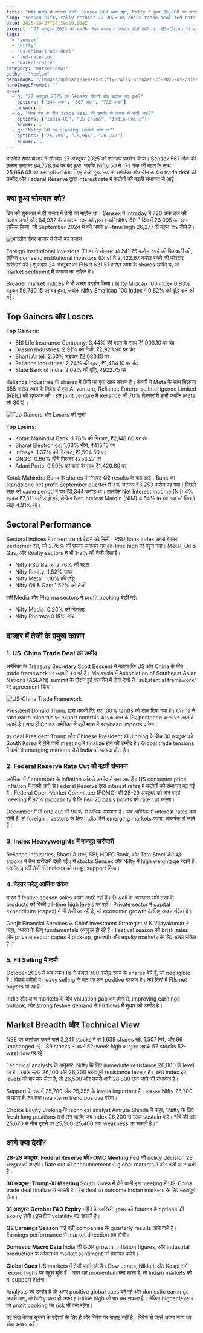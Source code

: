 ```yaml
---
title: "शेयर बाजार में जोरदार तेजी: Sensex 567 अंक चढ़ा, Nifty ने छुआ 26,000 का स्तर"
slug: "sensex-nifty-rally-october-27-2025-us-china-trade-deal-fed-rate-cut"
date: 2025-10-27T14:39:00.000Z
excerpt: "27 अक्टूबर 2025 को भारतीय शेयर बाजार में जोरदार तेजी देखी गई। US-China trade deal की उम्मीद और Fed rate cut की संभावना से Sensex 567 अंक और Nifty 171 अंक चढ़े। जानें क्या रहे प्रमुख कारण और कौन से stocks रहे top gainers।"
tags:
  - "sensex"
  - "nifty"
  - "us-china-trade-deal"
  - "fed-rate-cut"
  - "market-rally"
category: "market-news"
author: "Neelam"
heroImage: "/images/uploads/sensex-nifty-rally-october-27-2025-us-china-trade-deal-fed-rate-cut/hero-image.jpg"
heroImagePrompt: ""
quiz:
  - q: "27 अक्टूबर 2025 को Sensex कितने अंक बढ़कर बंद हुआ?"
    options: ["344 अंक", "567 अंक", "720 अंक"]
    answer: 1
  - q: "किस देश के बीच trade deal की उम्मीद से बाजार में तेजी आई?"
    options: ["India-US", "US-China", "India-China"]
    answer: 1
  - q: "Nifty 50 का closing level क्या था?"
    options: ["25,795", "25,966", "26,277"]
    answer: 1
---
```


भारतीय शेयर बाजार ने सोमवार 27 अक्टूबर 2025 को शानदार प्रदर्शन किया। Sensex 567 अंक की छलांग लगाकर 84,778.84 पर बंद हुआ, जबकि Nifty 50 ने 171 अंक की बढ़त के साथ 25,966.05 का स्तर हासिल किया। यह तेजी मुख्य रूप से अमेरिका और चीन के बीच trade deal की उम्मीद और Federal Reserve द्वारा interest rate में कटौती की बढ़ती संभावना से आई।

## क्या हुआ सोमवार को?

दिन की शुरुआत से ही बाजार में तेजी का माहौल था। Sensex ने intraday में 720 अंक तक की छलांग लगाई और 84,932 के उच्चतम स्तर को छुआ। वहीं Nifty 50 ने दिन में 26,005 का स्तर हासिल किया, जो September 2024 में बने अपने all-time high 26,277 से महज 1% नीचे है।

![भारतीय शेयर बाजार में तेजी का नजारा](/images/uploads/sensex-nifty-rally-october-27-2025-us-china-trade-deal-fed-rate-cut/market-rally-chart.png)

Foreign institutional investors (FIIs) ने सोमवार को 241.75 करोड़ रुपये की बिकवाली की, लेकिन domestic institutional investors (DIIs) ने 2,422.67 करोड़ रुपये की जोरदार खरीदारी की। शुक्रवार 24 अक्टूबर को FIIs ने 621.51 करोड़ रुपये के shares खरीदे थे, जो market sentiment में बदलाव का संकेत है।

Broader market indices ने भी अच्छा प्रदर्शन किया। Nifty Midcap 100 index 0.93% बढ़कर 59,780.15 पर बंद हुआ, जबकि Nifty Smallcap 100 index में 0.82% की वृद्धि दर्ज की गई।

## Top Gainers और Losers

**Top Gainers:**
- SBI Life Insurance Company: 3.44% की बढ़त के साथ ₹1,903.10 पर बंद
- Grasim Industries: 2.91% की तेजी, ₹2,923.90 पर बंद
- Bharti Airtel: 2.50% चढ़कर ₹2,080.10 पर
- Reliance Industries: 2.24% की बढ़त, ₹1,484.10 पर बंद
- State Bank of India: 2.02% की वृद्धि, ₹922.75 पर

Reliance Industries के shares में तेजी का एक खास कारण है। कंपनी ने Meta के साथ मिलकर 855 करोड़ रुपये के निवेश से एक AI venture, Reliance Enterprise Intelligence Limited (REIL) की शुरुआत की। इस joint venture में Reliance की 70% हिस्सेदारी होगी जबकि Meta की 30%।

![Top Gainers और Losers की सूची](/images/uploads/sensex-nifty-rally-october-27-2025-us-china-trade-deal-fed-rate-cut/gainers-losers.png)

**Top Losers:**
- Kotak Mahindra Bank: 1.76% की गिरावट, ₹2,148.60 पर बंद
- Bharat Electronics: 1.63% नीचे, ₹415.15 पर
- Infosys: 1.37% की गिरावट, ₹1,504.50 पर
- ONGC: 0.66% नीचे गिरकर ₹253.27 पर
- Adani Ports: 0.59% की कमी के साथ ₹1,420.60 पर

Kotak Mahindra Bank के shares में गिरावट Q2 results के बाद आई। Bank का standalone net profit September quarter में 3% घटकर ₹3,253 करोड़ रह गया। पिछले साल की same period में यह ₹3,344 करोड़ था। हालांकि Net Interest Income (NII) 4% बढ़कर ₹7,311 करोड़ हो गई, लेकिन Net Interest Margin (NIM) 4.54% पर आ गया जो पिछले साल 4.91% था।

## Sectoral Performance

Sectoral indices में mixed trend देखने को मिली। PSU Bank index सबसे बेहतर performer रहा, जो 2.76% की छलांग लगाकर नए all-time high पर पहुंच गया। Metal, Oil & Gas, और Realty sectors ने भी 1-2% की तेजी दिखाई।

- Nifty PSU Bank: 2.76% की बढ़त
- Nifty Realty: 1.52% ऊपर
- Nifty Metal: 1.16% की वृद्धि
- Nifty Oil & Gas: 1.52% की तेजी

वहीं Media और Pharma sectors में profit booking देखी गई:
- Nifty Media: 0.26% की गिरावट
- Nifty Pharma: 0.15% नीचे

## बाजार में तेजी के प्रमुख कारण

### 1. US-China Trade Deal की उम्मीद

अमेरिका के Treasury Secretary Scott Bessent ने बताया कि US और China के बीच trade framework पर सहमति बन गई है। Malaysia में Association of Southeast Asian Nations (ASEAN) summit के दौरान हुई बातचीत में दोनों देशों ने "substantial framework" पर agreement किया।

![US-China Trade Framework](/images/uploads/sensex-nifty-rally-october-27-2025-us-china-trade-deal-fed-rate-cut/us-china-deal.png)

President Donald Trump द्वारा धमकी दिए गए 100% tariffs को टाल दिया गया है। China ने rare earth minerals पर export controls को एक साल के लिए postpone करने पर सहमति जताई है। साथ ही China अमेरिका से बड़ी मात्रा में soybean imports करेगा।

यह deal President Trump और Chinese President Xi Jinping के बीच 30 अक्टूबर को South Korea में होने वाली meeting में finalize होने की उम्मीद है। Global trade tensions में कमी से emerging markets जैसे India को फायदा होता है।

### 2. Federal Reserve Rate Cut की बढ़ती संभावना

अमेरिका में September के inflation आंकड़े उम्मीद से कम आए हैं। US consumer price inflation में नरमी आने से Federal Reserve द्वारा interest rates में कटौती की संभावना बढ़ गई है। Federal Open Market Committee (FOMC) की 28-29 अक्टूबर को होने वाली meeting में 97% probability है कि Fed 25 basis points की rate cut करेगा।

December में भी rate cut की 90% से अधिक संभावना है। जब अमेरिका में interest rates कम होती हैं, तो foreign investors के लिए India जैसे emerging markets ज्यादा आकर्षक हो जाते हैं।

### 3. Index Heavyweights में मजबूत खरीदारी

Reliance Industries, Bharti Airtel, SBI, HDFC Bank, और Tata Steel जैसे बड़े stocks में तेज खरीदारी देखी गई। ये stocks Sensex और Nifty में high weightage रखते हैं, इसलिए इनकी तेजी से indices को मजबूत support मिला।

### 4. बेहतर घरेलू आर्थिक संकेत

भारत में festive season sales काफी अच्छी रही हैं। Diwali के आसपास सभी तरह के products की बिक्री all-time high levels पर रही। Private sector में capital expenditure (capex) में भी तेजी आ रही है, जो economic growth के लिए अच्छा संकेत है।

Geojit Financial Services के Chief Investment Strategist V K Vijayakumar ने कहा, "भारत के लिए fundamentals अनुकूल हो रहे हैं। Festival season की brisk sales और private sector capex में pick-up, growth और equity markets के लिए अच्छा संकेत है।"

### 5. FII Selling में कमी

October 2025 में अब तक FIIs ने केवल 300 करोड़ रुपये के shares बेचे हैं, जो negligible है। पिछले महीनों में heavy selling के बाद यह एक positive बदलाव है। कई दिनों में FIIs net buyers भी रहे हैं।

India और अन्य markets के बीच valuation gap कम होने से, improving earnings outlook, और strong festive demand से FII flows में सुधार की उम्मीद है।

## Market Breadth और Technical View

NSE पर कारोबार करने वाले 3,241 stocks में से 1,638 shares बढ़े, 1,507 गिरे, और 96 unchanged रहे। 89 stocks ने अपने 52-week high को छुआ जबकि 57 stocks 52-week low पर रहे।

Technical analysts के अनुसार, Nifty के लिए immediate resistance 26,000 के level पर है। इसके ऊपर 26,100 और 26,200 महत्वपूर्ण resistance levels हैं। अगर index इन levels को पार कर लेता है, तो 26,500 और उससे आगे 28,300 तक जाने की संभावना है।

Support के रूप में 25,700 और 25,355 के levels important हैं। जब तक Nifty 25,700 से ऊपर है, तब तक near-term trend positive रहेगा।

Choice Equity Broking के technical analyst Amruta Shinde ने कहा, "Nifty के लिए fresh long positions तभी लेने चाहिए जब index 26,200 से ऊपर sustain करे। नीचे की ओर 25,670 से नीचे टूटने पर 25,500-25,400 तक weakness आ सकती है।"

## आगे क्या देखें?

**28-29 अक्टूबर: Federal Reserve की FOMC Meeting**
Fed की policy decision 29 अक्टूबर को आएगी। Rate cut की announcement से global markets में और तेजी आ सकती है।

**30 अक्टूबर: Trump-Xi Meeting**
South Korea में होने वाली इस meeting में US-China trade deal finalize हो सकती है। इस deal का outcome Indian markets के लिए महत्वपूर्ण होगा।

**31 अक्टूबर: October F&O Expiry**
महीने के आखिरी गुरुवार को futures & options की expiry होगी। इस दिन volatility बढ़ सकती है।

**Q2 Earnings Season**
कई बड़ी companies के quarterly results आने वाले हैं। Earnings performance से market direction तय होगी।

**Domestic Macro Data**
India की GDP growth, inflation figures, और industrial production के आंकड़े भी market sentiment को प्रभावित करेंगे।

**Global Cues**
US markets में तेजी जारी रही है। Dow Jones, Nikkei, और Kospi सभी record highs पर पहुंच चुके हैं। अगर यह momentum बना रहता है, तो Indian markets को भी support मिलेगा।

Analysts को उम्मीद है कि अगर positive global cues बने रहें और domestic earnings अच्छी आएं, तो Nifty जल्द ही अपने all-time high को पार कर सकता है। लेकिन higher levels पर profit booking का risk भी बना रहेगा।

यह लेख केवल सूचना के उद्देश्यों के लिए है और निवेश पर सलाह नहीं है। निवेश से पहले अपना स्वयं का शोध अवश्य करें।
